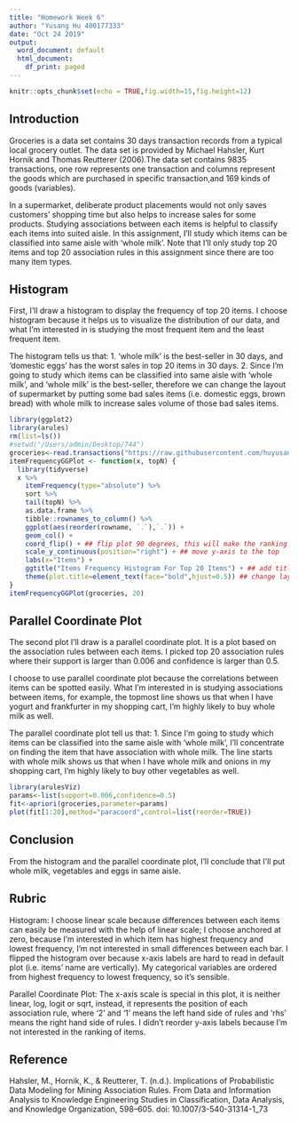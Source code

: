 ---
title: "Homework Week 6"
author: "Yusang Hu 400177333"
date: "Oct 24 2019"
output:
  word_document: default
  html_document:
    df_print: paged
---

```{r setup, include=FALSE}
knitr::opts_chunk$set(echo = TRUE,fig.width=15,fig.height=12)
```

## Introduction

Groceries is  a  data  set  contains  30  days  transaction  records  from  a  typical  local  grocery outlet. The data set is provided by Michael Hahsler, Kurt Hornik and Thomas Reutterer (2006).The data set contains 9835  transactions,  one  row  represents  one  transaction  and  columns  represent  the goods which are purchased in specific transaction,and 169 kinds of goods (variables). 

In a supermarket, deliberate product placements would not only saves customers' shopping time  but  also  helps to  increase  sales  for  some  products. Studying associations between each items is helpful to classify each items into suited aisle. In this assignment, I'll study which items can be classified into same aisle with 'whole milk'. Note that I'll only study top 20 items and top 20 association rules in this assignment since there are too many item types.

## Histogram

First, I'll draw a histogram to display the frequency of top 20 items. I choose histogram because it helps us to visualize the distribution of our data, and what I'm interested in is studying the most frequent item and the least frequent item.

The histogram tells us that:
1. 'whole milk' is the best-seller in 30 days, and 'domestic eggs' has the worst sales in top 20 items in 30 days.
2. Since I'm going to study which items can be classified into same aisle with 'whole milk', and 'whole milk' is the best-seller, therefore we can change the layout of supermarket by putting some bad sales items (i.e. domestic eggs, brown bread) with whole milk to increase sales volume of those bad sales items.

```{r}
library(ggplot2)
library(arules)
rm(list=ls())
#setwd("/Users/admin/Desktop/744")
groceries<-read.transactions("https://raw.githubusercontent.com/huyusang1031/Stat744/master/groceries.csv",sep=",")
itemFrequencyGGPlot <- function(x, topN) {
  library(tidyverse)
  x %>%
    itemFrequency(type="absolute") %>%
    sort %>%
    tail(topN) %>%
    as.data.frame %>%
    tibble::rownames_to_column() %>%
    ggplot(aes(reorder(rowname, `.`),`.`)) + 
    geom_col() + 
    coord_flip() + ## flip plot 90 degrees, this will make the ranking of frequency more clearer
    scale_y_continuous(position="right") + ## move y-axis to the top
    labs(x="Items") +
    ggtitle("Items Frequency Histogram For Top 20 Items") + ## add title
    theme(plot.title=element_text(face="bold",hjust=0.5)) ## change layout of title
}  
itemFrequencyGGPlot(groceries, 20)
```

## Parallel Coordinate Plot

The second plot I'll draw is a parallel coordinate plot. It is a plot based on the association rules between each items. I picked top 20 association rules where their support is larger than 0.006 and confidence is larger than 0.5.

I choose to use parallel coordinate plot because the correlations between items can be spotted easily. What I'm interested in is studying associations between items, for example, the topmost line shows us that when I have yogurt and frankfurter in my shopping cart, I'm highly likely to buy whole milk as well.

The parallel coordinate plot tell us that:
1. Since I'm going to study which items can be classified into the same aisle with 'whole milk', I'll concentrate on finding the item that have association with whole milk. The line starts with whole milk shows us that when I have whole milk and onions in my shopping cart, I'm highly likely to buy other vegetables as well.

```{r}
library(arulesViz)
params<-list(support=0.006,confidence=0.5)
fit<-apriori(groceries,parameter=params) 
plot(fit[1:20],method="paracoord",control=list(reorder=TRUE))
```

## Conclusion

From the histogram and the parallel coordinate plot, I'll conclude that I'll put whole milk, vegetables and eggs in same aisle.

## Rubric

Histogram: I choose linear scale because differences between each items can easily be measured with the help of linear scale; I choose anchored at zero, because I'm interested in which item has highest frequency and lowest frequency, I'm not interested in small differences between each bar. I flipped the histogram over because x-axis labels are hard to read in default plot (i.e. items' name are vertically). My categorical variables are ordered from highest frequency to lowest frequency, so it's sensible.

Parallel Coordinate Plot: The x-axis scale is special in this plot, it is neither linear, log, logit or sqrt, instead, it represents the position of each association rule, where '2' and '1' means the left hand side of rules and 'rhs' means the right hand side of rules. I didn't reorder y-axis labels because I'm not interested in the ranking of items.

## Reference

Hahsler, M., Hornik, K., & Reutterer, T. (n.d.). Implications of Probabilistic Data Modeling for Mining Association Rules. From Data and Information Analysis to Knowledge Engineering Studies in Classification, Data Analysis, and Knowledge Organization, 598–605. doi: 10.1007/3-540-31314-1_73
